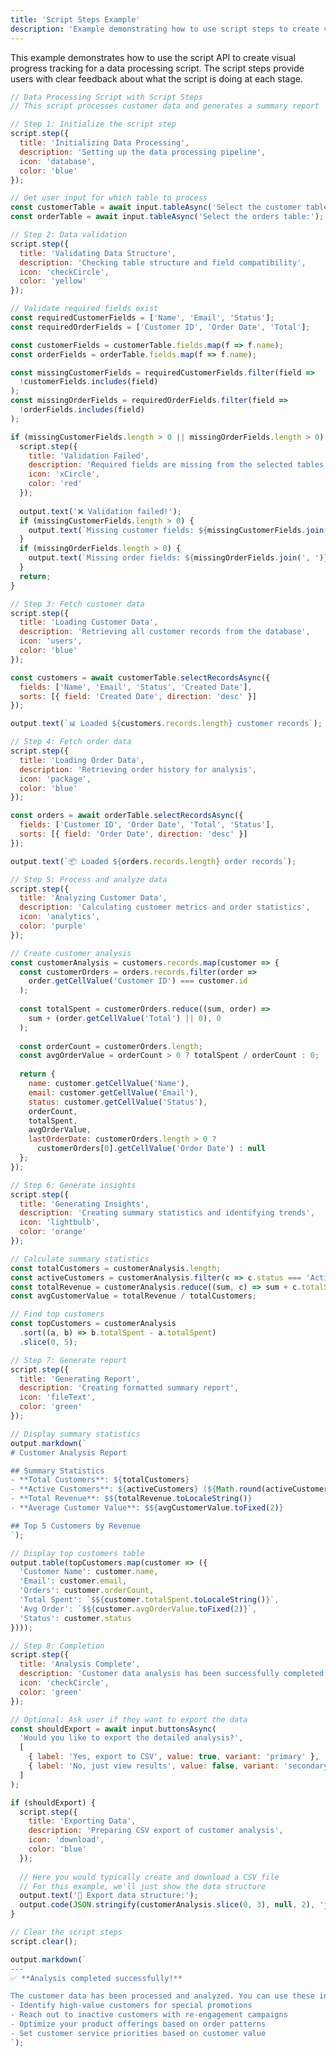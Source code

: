 ```yaml
---
title: 'Script Steps Example'
description: 'Example demonstrating how to use script steps to create visual progress tracking in scripts'
---
```


This example demonstrates how to use the script API to create visual progress tracking for a data processing script. The script steps provide users with clear feedback about what the script is doing at each stage.


```javascript
// Data Processing Script with Script Steps
// This script processes customer data and generates a summary report

// Step 1: Initialize the script step
script.step({
  title: 'Initializing Data Processing',
  description: 'Setting up the data processing pipeline',
  icon: 'database',
  color: 'blue'
});

// Get user input for which table to process
const customerTable = await input.tableAsync('Select the customer table to process:');
const orderTable = await input.tableAsync('Select the orders table:');

// Step 2: Data validation
script.step({
  title: 'Validating Data Structure',
  description: 'Checking table structure and field compatibility',
  icon: 'checkCircle',
  color: 'yellow'
});

// Validate required fields exist
const requiredCustomerFields = ['Name', 'Email', 'Status'];
const requiredOrderFields = ['Customer ID', 'Order Date', 'Total'];

const customerFields = customerTable.fields.map(f => f.name);
const orderFields = orderTable.fields.map(f => f.name);

const missingCustomerFields = requiredCustomerFields.filter(field => 
  !customerFields.includes(field)
);
const missingOrderFields = requiredOrderFields.filter(field => 
  !orderFields.includes(field)
);

if (missingCustomerFields.length > 0 || missingOrderFields.length > 0) {
  script.step({
    title: 'Validation Failed',
    description: 'Required fields are missing from the selected tables',
    icon: 'xCircle',
    color: 'red'
  });
  
  output.text('❌ Validation failed!');
  if (missingCustomerFields.length > 0) {
    output.text(`Missing customer fields: ${missingCustomerFields.join(', ')}`);
  }
  if (missingOrderFields.length > 0) {
    output.text(`Missing order fields: ${missingOrderFields.join(', ')}`);
  }
  return;
}

// Step 3: Fetch customer data
script.step({
  title: 'Loading Customer Data',
  description: 'Retrieving all customer records from the database',
  icon: 'users',
  color: 'blue'
});

const customers = await customerTable.selectRecordsAsync({
  fields: ['Name', 'Email', 'Status', 'Created Date'],
  sorts: [{ field: 'Created Date', direction: 'desc' }]
});

output.text(`📊 Loaded ${customers.records.length} customer records`);

// Step 4: Fetch order data
script.step({
  title: 'Loading Order Data',
  description: 'Retrieving order history for analysis',
  icon: 'package',
  color: 'blue'
});

const orders = await orderTable.selectRecordsAsync({
  fields: ['Customer ID', 'Order Date', 'Total', 'Status'],
  sorts: [{ field: 'Order Date', direction: 'desc' }]
});

output.text(`📦 Loaded ${orders.records.length} order records`);

// Step 5: Process and analyze data
script.step({
  title: 'Analyzing Customer Data',
  description: 'Calculating customer metrics and order statistics',
  icon: 'analytics',
  color: 'purple'
});

// Create customer analysis
const customerAnalysis = customers.records.map(customer => {
  const customerOrders = orders.records.filter(order => 
    order.getCellValue('Customer ID') === customer.id
  );
  
  const totalSpent = customerOrders.reduce((sum, order) => 
    sum + (order.getCellValue('Total') || 0), 0
  );
  
  const orderCount = customerOrders.length;
  const avgOrderValue = orderCount > 0 ? totalSpent / orderCount : 0;
  
  return {
    name: customer.getCellValue('Name'),
    email: customer.getCellValue('Email'),
    status: customer.getCellValue('Status'),
    orderCount,
    totalSpent,
    avgOrderValue,
    lastOrderDate: customerOrders.length > 0 ? 
      customerOrders[0].getCellValue('Order Date') : null
  };
});

// Step 6: Generate insights
script.step({
  title: 'Generating Insights',
  description: 'Creating summary statistics and identifying trends',
  icon: 'lightbulb',
  color: 'orange'
});

// Calculate summary statistics
const totalCustomers = customerAnalysis.length;
const activeCustomers = customerAnalysis.filter(c => c.status === 'Active').length;
const totalRevenue = customerAnalysis.reduce((sum, c) => sum + c.totalSpent, 0);
const avgCustomerValue = totalRevenue / totalCustomers;

// Find top customers
const topCustomers = customerAnalysis
  .sort((a, b) => b.totalSpent - a.totalSpent)
  .slice(0, 5);

// Step 7: Generate report
script.step({
  title: 'Generating Report',
  description: 'Creating formatted summary report',
  icon: 'fileText',
  color: 'green'
});

// Display summary statistics
output.markdown(`
# Customer Analysis Report

## Summary Statistics
- **Total Customers**: ${totalCustomers}
- **Active Customers**: ${activeCustomers} (${Math.round(activeCustomers/totalCustomers*100)}%)
- **Total Revenue**: $${totalRevenue.toLocaleString()}
- **Average Customer Value**: $${avgCustomerValue.toFixed(2)}

## Top 5 Customers by Revenue
`);

// Display top customers table
output.table(topCustomers.map(customer => ({
  'Customer Name': customer.name,
  'Email': customer.email,
  'Orders': customer.orderCount,
  'Total Spent': `$${customer.totalSpent.toLocaleString()}`,
  'Avg Order': `$${customer.avgOrderValue.toFixed(2)}`,
  'Status': customer.status
})));

// Step 8: Completion
script.step({
  title: 'Analysis Complete',
  description: 'Customer data analysis has been successfully completed',
  icon: 'checkCircle',
  color: 'green'
});

// Optional: Ask user if they want to export the data
const shouldExport = await input.buttonsAsync(
  'Would you like to export the detailed analysis?',
  [
    { label: 'Yes, export to CSV', value: true, variant: 'primary' },
    { label: 'No, just view results', value: false, variant: 'secondary' }
  ]
);

if (shouldExport) {
  script.step({
    title: 'Exporting Data',
    description: 'Preparing CSV export of customer analysis',
    icon: 'download',
    color: 'blue'
  });
  
  // Here you would typically create and download a CSV file
  // For this example, we'll just show the data structure
  output.text('📄 Export data structure:');
  output.code(JSON.stringify(customerAnalysis.slice(0, 3), null, 2), 'json');
}

// Clear the script steps 
script.clear();

output.markdown(`
---
✅ **Analysis completed successfully!**

The customer data has been processed and analyzed. You can use these insights to:
- Identify high-value customers for special promotions
- Reach out to inactive customers with re-engagement campaigns  
- Optimize your product offerings based on order patterns
- Set customer service priorities based on customer value
`);
```
